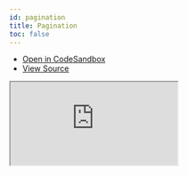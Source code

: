 ```yaml
---
id: pagination
title: Pagination
toc: false
---
```


- [Open in CodeSandbox](https://codesandbox.io/s/github/tannerlinsley/react-table/tree/alpha/examples/react/pagination)
- [View Source](https://github.com/tannerlinsley/react-table/tree/alpha/examples/react/pagination)

<iframe
  src="https://codesandbox.io/embed/github/tannerlinsley/react-table/tree/alpha/examples/react/pagination?autoresize=1&fontsize=14&theme=dark"
  title="tannerlinsley/react-table: pagination"
  sandbox="allow-forms allow-modals allow-popups allow-presentation allow-same-origin allow-scripts"
  style={{
    width: '100%',
    height: '80vh',
    border: '0',
    borderRadius: 8,
    overflow: 'hidden',
    position: 'static',
    zIndex: 0,
  }}
></iframe>
